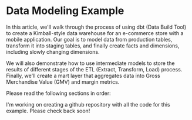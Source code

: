 

# Data Modeling Example

In this article, we'll walk through the process of using dbt (Data Build Tool) to create a
Kimball-style data warehouse for an e-commerce store with a mobile application.
Our goal is to model data from production tables, transform it into staging tables, and finally
create facts and dimensions, including slowly changing dimensions.

We will also demonstrate how to use intermediate models to store the results of different stages of the
ETL (Extract, Transform, Load) process.
Finally, we'll create a mart layer that aggregates data into Gross Merchandise Value (GMV) and margin metrics.

Please read the following sections in order:

<TableOfContents contents={contents} />

<InformationBox type="info">
  I'm working on creating a github repository with all the code for this
  example. Please check back soon!
</InformationBox>
